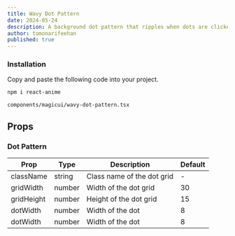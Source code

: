 ```yaml
---
title: Wavy Dot Pattern
date: 2024-05-24
description: A background dot pattern that ripples when dots are clicked.
author: tomonarifeehan
published: true
---
```


<ComponentPreview name="wavy-dot-pattern-demo" />

<Steps>

### Installation

Copy and paste the following code into your project.

```bash
npm i react-anime
```

```text
components/magicui/wavy-dot-pattern.tsx
```

<ComponentSource name="wavy-dot-pattern" />

</Steps>

## Props

### Dot Pattern

| Prop       | Type   | Description                | Default |
| ---------- | ------ | -------------------------- | ------- |
| className  | string | Class name of the dot grid | -       |
| gridWidth  | number | Width of the dot grid      | 30      |
| gridHeight | number | Height of the dot grid     | 15      |
| dotWidth   | number | Width of the dot           | 8       |
| dotWidth   | number | Width of the dot           | 8       |
